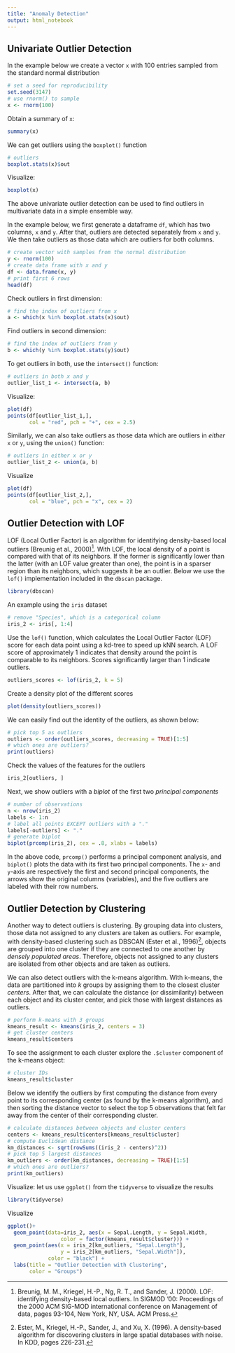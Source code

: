 ```yaml
---
title: "Anomaly Detection"
output: html_notebook
---
```


## Univariate Outlier Detection

In the example below we create a vector `x` with 100 entries sampled from the standard normal distribution
```r
# set a seed for reproducibility
set.seed(3147)
# use rnorm() to sample
x <- rnorm(100)
```

Obtain a summary of `x`: 

```r
summary(x)
```

We can get outliers using the `boxplot()` function

```r
# outliers
boxplot.stats(x)$out
```

Visualize:

```r
boxplot(x)
```

The above univariate outlier detection can be used to find outliers in multivariate data in a simple ensemble way. 

In the example below, we first generate a dataframe `df`, which has two columns, `x` and `y`. After that, outliers are detected separately from `x` and `y`. We then take outliers as those data which are outliers for both columns. 


```r
# create vector with samples from the normal distribution
y <- rnorm(100)
# create data frame with x and y 
df <- data.frame(x, y)
# print first 6 rows
head(df)
```

Check outliers in first dimension: 

```r
# find the index of outliers from x
a <- which(x %in% boxplot.stats(x)$out)
```

Find outliers in second dimension:

```r
# find the index of outliers from y
b <- which(y %in% boxplot.stats(y)$out)
```

To get outliers in both, use the `intersect()` function:

```r
# outliers in both x and y
outlier_list_1 <- intersect(a, b)
```

Visualize:

```r
plot(df)
points(df[outlier_list_1,],
       col = "red", pch = "+", cex = 2.5)
```


Similarly, we can also take outliers as those data which are outliers in _either_ `x` or `y`, using the `union()` function:

```r
# outliers in either x or y
outlier_list_2 <- union(a, b)
```

Visualize

```r
plot(df)
points(df[outlier_list_2,],
       col = "blue", pch = "x", cex = 2)
```



## Outlier Detection with LOF

LOF (Local Outlier Factor) is an algorithm for identifying density-based local outliers (Breunig et al., 2000)[^1]. With LOF, the local density of a point is compared with that of its neighbors. If the former is significantly lower than the latter (with an LOF value greater than one), the point is in a sparser region than its neighbors, which suggests it be an outlier. Below we use the `lof()` implementation included in the `dbscan` package.

```r
library(dbscan)
```

An example using the `iris` dataset

```r
# remove "Species", which is a categorical column
iris_2 <- iris[, 1:4]
```

Use the `lof()` function, which calculates the Local Outlier Factor (LOF) score for each data point using a kd-tree to speed up kNN search. A LOF score of approximately 1 indicates that density around the point is comparable to its neighbors. Scores significantly larger than 1 indicate outliers.


```r
outliers_scores <- lof(iris_2, k = 5)
```

Create a density plot of the different scores

```r
plot(density(outliers_scores))
```

We can easily find out the identity of the outliers, as shown below: 

```r
# pick top 5 as outliers
outliers <- order(outliers_scores, decreasing = TRUE)[1:5]
# which ones are outliers?
print(outliers)
```

Check the values of the features for the outliers

```r
iris_2[outliers, ]
```

Next, we show outliers with a _biplot_ of the first two _principal components_ 

```r
# number of observations
n <- nrow(iris_2)
labels <- 1:n
# label all points EXCEPT outliers with a "."
labels[-outliers] <- "."
# generate biplot
biplot(prcomp(iris_2), cex = .8, xlabs = labels)
```

In the above code, `prcomp()` performs a principal component analysis, and `biplot()` plots the data with its first two principal components. The `x`- and `y`-axis are respectively the first and second principal components, the arrows show the original columns (variables), and the five outliers are labeled with their row numbers.



## Outlier Detection by Clustering

Another way to detect outliers is clustering. By grouping data into clusters, those data not assigned to any clusters are taken as outliers. For example, with density-based clustering such as DBSCAN (Ester et al., 1996)[^2], objects are grouped into one cluster if they are connected to one another by _densely populated areas_. Therefore, objects not assigned to any clusters are isolated from other objects and are taken as outliers. 

We can also detect outliers with the k-means algorithm. With k-means, the data are partitioned into $k$ groups by assigning them to the closest cluster _centers_. After that, we can calculate the distance (or dissimilarity) between each object and its cluster center, and pick those with largest distances as outliers. 


```r
# perform k-means with 3 groups
kmeans_result <- kmeans(iris_2, centers = 3)
# get cluster centers
kmeans_result$centers
```

To see the assignment to each cluster explore the `.$cluster` component of the k-means object:

```r
# cluster IDs
kmeans_result$cluster
```

Below we identify the outliers by first computing the distance from every point to its corresponding center (as found by the k-means algorithm), and then sorting the distance vector to select the top 5 observations that felt far away from the center of their corresponding cluster.


```r
# calculate distances between objects and cluster centers
centers <- kmeans_result$centers[kmeans_result$cluster]
# compute Euclidean distance
km_distances <- sqrt(rowSums((iris_2 - centers)^2))
# pick top 5 largest distances
km_outliers <- order(km_distances, decreasing = TRUE)[1:5]
# which ones are outliers?
print(km_outliers)
```


Visualize: let us use `ggplot()` from the `tidyverse` to visualize the results


```r
library(tidyverse)
```

Visualize

```r
ggplot()+ 
  geom_point(data=iris_2, aes(x = Sepal.Length, y = Sepal.Width, 
                 color = factor(kmeans_result$cluster))) + 
  geom_point(aes(x = iris_2[km_outliers, "Sepal.Length"], 
                 y = iris_2[km_outliers, "Sepal.Width"]), 
             color = "black") + 
  labs(title = "Outlier Detection with Clustering", 
       color = "Groups")
```





[^1]: Breunig, M. M., Kriegel, H.-P., Ng, R. T., and Sander, J. (2000). LOF: identifying density-based local outliers. In SIGMOD '00: Proceedings of the 2000 ACM SIG-MOD international conference on Management of data, pages 93-104, New York, NY, USA. ACM Press.

[^2]: Ester, M., Kriegel, H.-P., Sander, J., and Xu, X. (1996). A density-based
algorithm for discovering clusters in large spatial databases with noise. In KDD, pages 226-231.
